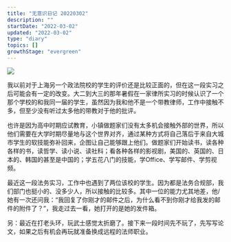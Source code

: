 ```yaml
---
title: "无意识日记 20220302"
description: ""
startDate: "2022-03-02"
updated: "2022-03-02"
type: "diary"
topics: []
growthStage: "evergreen"
---
```


<img src="https://images.unsplash.com/photo-1646217295335-aa9f2a32caba?crop=entropy&cs=tinysrgb&fit=max&fm=jpg&ixid=MnwxMTc3M3wwfDF8YWxsfDMwfHx8fHx8Mnx8MTY0NjIyODg5NA&ixlib=rb-1.2.1&q=80&w=2000" />

我以前对于上海另一个政法院校的学生的评价还是比较正面的，但在这一段实习之后可能会有一定的改变。大二到大三的那年暑假在一家律所实习的时候认识了一个那个学校的和我同一届的学生，虽然因为我和他不是一个带教律师，工作中接触不多，但至少没有听过太多他的带教对于他的批评。

也许是因为高中时期应试教育，小镇做题家们没有太多机会接触外部的世界，所以他们需要在大学时期尽量地与这个世界对齐，通过某种方式将自己落后于来自大城市学生的软技能弥补回来，企图让自己能够跟上他们。做题家们开始读书，读各种各样的书，读哲学、读小说、读社科；看各种各样的影视剧，美国的、英国的、日本的、韩国的甚至是中国的；学五花八门的技能，学Office、学写邮件、学剪视频。

最近这一段法务实习，工作中也遇到了两位该校的学生。因为都是法务合规部，我们部门也挺小的、没多少人，所以接触的比较多。其中一位的能力尤其地差，他/她有一次还问我：“我回复了你刚才的邮件之后，为什么看不到你刚才给我发的邮件的附件了？”，我走过去一看，她打开的是她的发件箱。

另：最近在打老头环，玩武士感觉太折磨了。接下来一段时间先不玩了，先写写论文，如果之后有机会再玩就准备换成远程的法师职业。